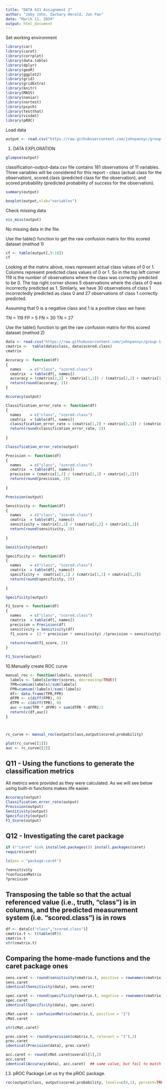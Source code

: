 ---
title: "DATA 621 Assignment 2"
author: "Joby John, Zachary Herold, Jun Pan"
date: "March 11, 2019"
output: html_document
---

Set working environment
```{r, echo=FALSE, warning=FALSE, message=FALSE}
library(car)
library(caret)
library(corrplot)
library(data.table)
library(dplyr)
library(geoR)
library(ggplot2)
library(grid)
library(gridExtra)
library(knitr)
library(MASS)
library(naniar)
library(nortest)
library(psych)
library(testthat)
library(visdat)
library(pROC)
```



Load data

```{r}
output <- read.csv("https://raw.githubusercontent.com/johnpannyc/group-1-data-621-assignment-2/master/classification-output-data.csv")
```


1. DATA EXPLORATION
```{r}
glimpse(output)
```

classification-output-data.csv file contains 181 observations of 11 variables. Three variables will be considered for this report -  class (actual class for the observation), scored.class (predicted class for the observation), and scored.probability (predicted probability of success for the observation).


```{r}
summary(output)
```



```{r}
boxplot(output,xlab="variables")
```

Check missing data
```{r}
vis_miss(output)
```
No missing data in the file.


Use the table() function to get the raw confusion matrix for this scored dataset (method 1)
```{r}
cf <- table(output[,9:10])
cf
```


Looking at the matrix above, rows represent actual class values of 0 or 1. Columns represent predicted class values of 0 or 1. So in the top left corner 119 is the number of observations where the class was correctly predicted to be 0. The top right corner shows 5 observations where the class of 0 was incorrectly predicted as 1. Similarly, we have 30 observations of class 1 incorrectedly predicted as class 0 and 27 observations of class 1 correctly predicted.

Assuming that 0 is a negative class and 1 is a positive class we have:

TN = 119 
FP = 5
FN = 30 
TN = 27 


Use the table() function to get the raw confusion matrix for this scored dataset (method 2)
```{r}
data <- read.csv("https://raw.githubusercontent.com/johnpannyc/group-1-data-621-assignment-2/master/classification-output-data.csv")
cmatrix <-  table(data$class, data$scored.class)
cmatrix
```

```{r}
Accuracy <- function(df)
{
  names    = c("class", "scored.class")
  cmatrix  = table(df[, names])
  accuracy = (cmatrix[2,2] + cmatrix[1,1]) / (cmatrix[2,2] + cmatrix[1,2] + cmatrix[1,1] + cmatrix[2,1])
  return(round(accuracy, 2))
}
```

```{r}
Accuracy(output)
```


```{r}
Classification_error_rate <- function(df)
{
  names    = c("class", "scored.class")
  cmatrix  = table(df[, names])
  classification_error_rate = (cmatrix[1,2] + cmatrix[2,1]) / (cmatrix[2,2] + cmatrix[1,2] + cmatrix[1,1] + cmatrix[2,1])
  return(round(classification_error_rate, 2))
  
}
```

```{r}
Classification_error_rate(output)
```



```{r}
Precision <- function(df)
{
  names    = c("class", "scored.class")
  cmatrix  = table(df[, names])
  precision = (cmatrix[2,2] / (cmatrix[2,2] + cmatrix[1,2]))
  return(round(precision, 2))
  
}

```

```{r}
Precision(output)
```



```{r}
Sensitivity <- function(df)
{
  names    = c("class", "scored.class")
  cmatrix  = table(df[, names])
  sensitivity = cmatrix[2,2] / (cmatrix[2,2] + cmatrix[2,1])
  return(round(sensitivity, 2))
  
}
```

```{r}
Sensitivity(output)
```



```{r}
Specificity <- function(df)
{
  names    = c("class", "scored.class")
  cmatrix  = table(df[, names])
  specificity =  cmatrix[1,1] / (cmatrix[1,1] + cmatrix[1,2])
  return(round(specificity, 2))
  
}
```

```{r}
Specificity(output)
```



```{r}
F1_Score <- function(df)
{
  names    = c("class", "scored.class")
  cmatrix  = table(df[, names])
  precision = Precision(df)
  sensitivity = Sensitivity(df)
  f1_score =  (2 * precision * sensitivity) /(precision + sensitivity)
  
  return(round(f1_score, 2))
}
```

```{r}
F1_Score(output)
```

10.Manually create ROC curve
```{r}
manual_roc <- function(labels, scores){
  labels <- labels[order(scores, decreasing=TRUE)]
  TPR=cumsum(labels)/sum(labels)
  FPR=cumsum(!labels)/sum(!labels)
  df<- data.frame(TPR,FPR)
  dFPR <- c(diff(FPR), 0)
  dTPR <- c(diff(TPR), 0)
  auc <-sum(TPR * dFPR) + sum(dTPR * dFPR)/2
  return(c(df,auc))
}



rc_curve <- manual_roc(output$class,output$scored.probability)

plot(rc_curve[[1]])
auc <- rc_curve[[2]]


```








## Q11 - Using the functions to generate the classification metrics
All metrics were provided as they were calculated. As we will see below using built-in functions makes life easier.

```{r}
Accuracy(output)
Classification_error_rate(output)
Precision(output)
Sensitivity(output)
Specificity(output)
F1_Score(output)
```


## Q12 - Investigating the caret package
```{r}
if (!"caret" %in% installed.packages()) install.packages(caret)
require(caret)

ls(pos = "package:caret")

?sensitivity
?confusionMatrix
?precision
```

## Transposing the table so that the actual referenced value (i.e., truth, "class") is in columns, and the predicted measurement system (i.e. "scored.class")  is in rows
```{r}
df <- data[c("class","scored.class")]
cmatrix.t <- t(table(df))
cmatrix.t
str(cmatrix.t)
```
## Comparing the home-made functions and the caret package ones
```{r}
sens.caret <- round(sensitivity(cmatrix.t, positive = rownames(cmatrix)[2]),2)
sens.caret
identical(Sensitivity(data), sens.caret)

spec.caret <- round(specificity(cmatrix.t, negative = rownames(cmatrix)[1]),2)
spec.caret
identical(Specificity(data), spec.caret)

cMat.caret <- confusionMatrix(cmatrix.t, positive = "1")
cMat.caret 

str(cMat.caret) 

prec.caret <- round(precision(cmatrix.t, relevant = "1"),2)
prec.caret
identical(Precision(data), prec.caret)

acc.caret <- round(cMat.caret$overall[1],2)
acc.caret
identical(Accuracy(data), acc.caret)  ## same value, but fail to match with identical function
```


13. pROC Package
Let us try the pROC package.
```{r}
roc(output$class, output$scored.probability, levels=c(0,1), percent=TRUE, plot=TRUE, ci=TRUE)
```






















